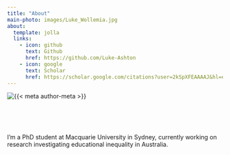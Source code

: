 ```yaml
---
title: "About"
main-photo: images/Luke_Wollemia.jpg
about:
  template: jolla
  links:
    - icon: github
      text: Github
      href: https://github.com/Luke-Ashton
    - icon: google  
      text: Scholar
      href: https://scholar.google.com/citations?user=2kSpXFEAAAAJ&hl=en
---
```


::: grid
::: {.g-col-12 .g-col-sm-4}
```{=html}
<div class="grid" style="--bs-columns: 5; row-gap: 0;">
  <div class="g-col-1 g-col-sm-0"></div>
  <div class="g-col-3 g-col-sm-5">
    <picture>
      <source media="(max-width: 576px)" srcset="{{< meta main-photo >}}">
      <source media="(min-width: 576px)" srcset="{{< meta main-photo >}}">
      <img class="img-fluid" src="{{< meta main-photo >}}" alt="{{< meta author-meta >}}">
    </picture>
  </div>
  <div class="g-col-1 g-col-sm-0"></div>
</div>
```
:::

::: {.g-col-12 .g-col-sm-8}
<br><br><br>

I'm a PhD student at Macquarie University in Sydney, currently working on research investigating educational inequality in Australia.
:::
:::
